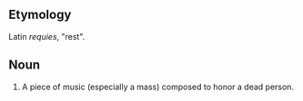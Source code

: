 == Etymology ==
Latin ''requies'', "rest".

== Noun ==

# A piece of music (especially a mass) composed to honor a dead person.